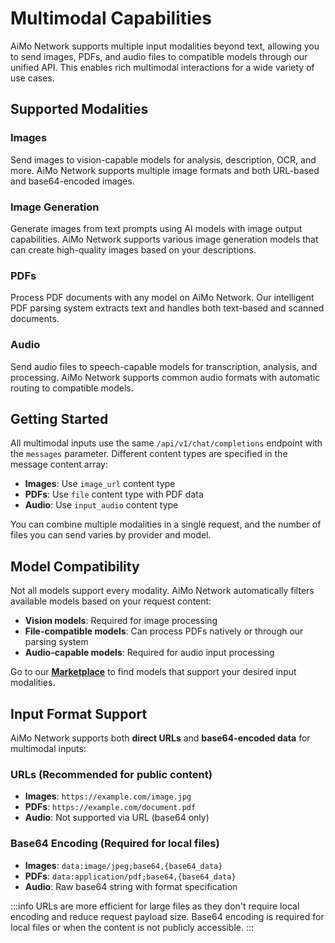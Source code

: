 # Multimodal Capabilities

AiMo Network supports multiple input modalities beyond text, allowing you to send images, PDFs, and audio files to compatible models through our unified API. This enables rich multimodal interactions for a wide variety of use cases.

## Supported Modalities

### Images
Send images to vision-capable models for analysis, description, OCR, and more. AiMo Network supports multiple image formats and both URL-based and base64-encoded images.

### Image Generation
Generate images from text prompts using AI models with image output capabilities. AiMo Network supports various image generation models that can create high-quality images based on your descriptions.

### PDFs
Process PDF documents with any model on AiMo Network. Our intelligent PDF parsing system extracts text and handles both text-based and scanned documents.

### Audio
Send audio files to speech-capable models for transcription, analysis, and processing. AiMo Network supports common audio formats with automatic routing to compatible models.

## Getting Started

All multimodal inputs use the same `/api/v1/chat/completions` endpoint with the `messages` parameter. Different content types are specified in the message content array:

- **Images**: Use `image_url` content type
- **PDFs**: Use `file` content type with PDF data
- **Audio**: Use `input_audio` content type

You can combine multiple modalities in a single request, and the number of files you can send varies by provider and model.

## Model Compatibility

Not all models support every modality. AiMo Network automatically filters available models based on your request content:

- **Vision models**: Required for image processing
- **File-compatible models**: Can process PDFs natively or through our parsing system
- **Audio-capable models**: Required for audio input processing

Go to our [**Marketplace**](https://aimo.network/marketplace) to find models that support your desired input modalities.

## Input Format Support

AiMo Network supports both **direct URLs** and **base64-encoded data** for multimodal inputs:

### URLs (Recommended for public content)
- **Images**: `https://example.com/image.jpg`
- **PDFs**: `https://example.com/document.pdf`
- **Audio**: Not supported via URL (base64 only)

### Base64 Encoding (Required for local files)
- **Images**: `data:image/jpeg;base64,{base64_data}`
- **PDFs**: `data:application/pdf;base64,{base64_data}`
- **Audio**: Raw base64 string with format specification

:::info
  URLs are more efficient for large files as they don't require local encoding and reduce request payload size. Base64 encoding is required for local files or when the content is not publicly accessible.
:::
